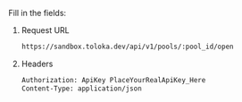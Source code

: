 Fill in the fields:

1. Request URL

    ```bash
    https://sandbox.toloka.dev/api/v1/pools/:pool_id/open
    ```

1. Headers

    ```bash
    Authorization: ApiKey PlaceYourRealApiKey_Here
    Content-Type: application/json
    ```